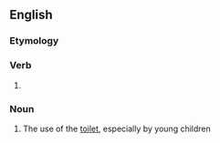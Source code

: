 ==English==

===Etymology===
{{suffix|en|toilet|ing}}

===Verb===
{{head|en|verb form}}

# {{en-third-person singular of|toilet}}

===Noun===
{{en-noun|-}}

# The use of the [[toilet]], especially by young children